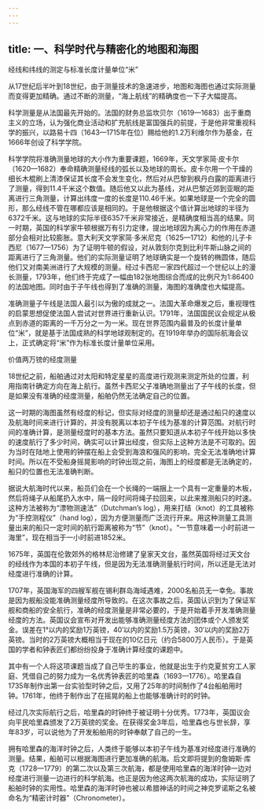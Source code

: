 ```yaml
---
---
---
```

title: 一、科学时代与精密化的地图和海图
---





经线和纬线的测定与标准长度计量单位“米”


从17世纪后半叶到18世纪，由于测量技术的急速进步，地图和海图也通过实际测量而变得更加精确。通过不断的测量，“海上航线”的精确度也一下子大幅提高。

科学测量是从法国最先开始的。法国的财务总监坎贝尔（1619—1683）出于重商主义的立场，认为强化商业活动和扩充航线是富国强兵的前提，于是他非常重视科学的振兴，以路易十四（1643—1715年在位）赐给他的1.2万利维尔作为基金，在1666年创设了科学学院。

科学学院将准确测量地球的大小作为重要课题，1669年，天文学家简·皮卡尔（1620—1682）奉命精确测量经线的弧长以及地球的周长。皮卡尔用一个干燥的细长木棍刷上清漆保证其长度不会发生变化，然后对从巴黎到枫丹白露的距离进行了测量，得到11.4千米这个数值。随后他又以此为基线，对从巴黎近郊到亚眠的距离进行三角测量，计算出纬度一度的长度是110.46千米。如果地球是一个完全的圆形，那么经线不管在哪都应该是相同的。于是他根据这个值计算出地球的半径为6372千米。这与地球的实际半径6357千米非常接近，是精确度相当高的结果。同一时期，英国的科学家牛顿根据万有引力定律，提出地球因为离心力的作用在赤道部分会相对比较膨胀。意大利天文学家简·多米尼克（1625—1712）和他的儿子卡西尼（1677—1756）为了证明牛顿的假设，对从敦刻尔克到比利牛斯山脉之间的距离进行了三角测量。他们的实际测量证明了地球确实是一个旋转的椭圆体，随后他们又对南美洲进行了大规模的测量。经过卡西尼一家四代超过一个世纪以上的漫长测量，1793年，他们终于完成了一幅由182张地图综合而成的比例尺为1∶86400的法国地图。同时由于子午线也得到了准确的测量，海图的准确度也大幅提高。

准确测量子午线是法国人最引以为傲的成就之一。法国大革命爆发之后，重视理性的启蒙思想促使法国人尝试对世界进行重新认识。1791年，法国国民议会规定从极点到赤道的距离的一千万分之一为一米。现在世界范围内最普及的长度计量单位“米”，就是基于法国成熟的科学地球观制定的。在1919年举办的国际航海会议上，正式确定将“米”作为标准长度计量单位采用。





价值两万镑的经度测量


18世纪之前，船舶通过对太阳和特定星星的高度进行观测来测定所处的位置，利用指南针确定方向在海上航行。虽然卡西尼父子准确地测量出了子午线的长度，但是如果没有准确的经度测量，船舶仍然无法确定自己的位置。

这一时期的海图虽然有经度的标记，但实际对经度的测量却还是通过船只的速度以及航海时间来进行计算的，并没有脱离以本初子午线为基准的计算范围。对航行时间的准确计算，是测量经度时的基本方法。虽然只要知道从本初子午线开始以多快的速度航行了多少时间，确实可以计算出经度，但实际上这种方法是不可取的。因为当时在陆地上使用的钟摆在船上会受到海浪和强风的影响，完全无法准确地计算时间。所以在不受船身摇晃影响的时钟出现之前，海图上的经度都是无法确定的，船只的位置也无法准确判断。

据说大航海时代以来，船员们会在一个长绳的一端捆上一个具有一定重量的木板，然后将绳子从船尾扔入水中，隔一段时间将绳子拉回来，以此来推测船只的时速。这种方法被称为“漂物测速法”（Dutchman’s log），用来打结（knot）的工具被称为“手控测程仪”（hand log），因为方便测量而广泛流行开来。用这种测量工具测量出来的船只一定时间的航行距离被称为“节”（knot）。“一节意味着一小时前进一海里”，现在相当于一小时前进1852米。



1675年，英国在伦敦郊外的格林尼治修建了皇家天文台，虽然英国将经过天文台的经线作为本国的本初子午线，但是因为无法准确测量航行时间，所以还是无法对经度进行准确的计算。

1707年，英国海军的四艘军舰在锡利群岛海域遇难，2000名船员无一幸免。事故是因为舰船没能准确测量经度所导致的。在这次事故之后，英国认识到为了保证军舰和商船的安全航行，准确的经度测量是非常必要的，于是开始着手开发准确测量经度的方法。英国议会宣布对开发出能够准确测量经度方法的团体或个人颁发奖金。误差在1°以内的奖励1万英镑，40′以内的奖励1.5万英镑，30′以内的奖励2万英镑。当时的2万英镑大概相当于现在的10亿日元（约合5800万人民币）。于是英国的学者和钟表匠们都纷纷投身于准确计算经度的课题中。

其中有一个人将这项课题当成了自己毕生的事业，他就是出生于约克夏贫穷工人家庭、凭借自己的努力成为一名优秀钟表匠的哈里森（1693—1776）。哈里森自1735年制作出第一台实验型时钟之后，又用了25年的时间制作了4台船舶用时钟。1761年，他终于制作出了在摇晃的船上也能够准确计时的时钟。

经过几次实际航行之后，哈里森的时钟终于被证明十分优秀。1773年，英国议会向平民哈里森颁发了2万英镑的奖金。在获得奖金3年后，哈里森也与世长辞，享年83岁，可以说他为了开发船舶用的时钟奉献了自己的一生。

拥有哈里森的海洋时钟之后，人类终于能够以本初子午线为基准对经度进行准确的测量。结果，船舶可以根据海图进行更加准确的航海。后文即将提到的詹姆斯·库克（1728—1779）的第二次以及第三次航海，都是使用哈里森的海洋时钟一边对经度进行测量一边进行的科学航海。也正是因为他这两次航海的成功，实际证明了船舶时钟的实用性。哈里森的海洋时钟也被以希腊神话的时间之神克罗诺斯之名被命名为“精密计时器”（Chronometer）。